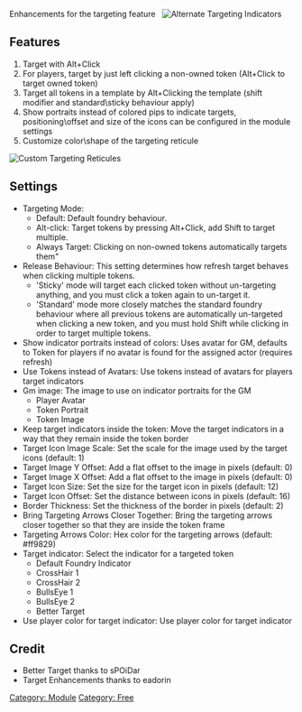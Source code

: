 Enhancements for the targeting feature   ![Alternate Targeting
Indicators](Stpips.png "Alternate Targeting Indicators")

## Features

1.  Target with Alt+Click
2.  For players, target by just left clicking a non-owned token
    (Alt+Click to target owned token)
3.  Target all tokens in a template by Alt+Clicking the template (shift
    modifier and standard\\sticky behaviour apply)
4.  Show portraits instead of colored pips to indicate targets,
    positioning\\offset and size of the icons can be configured in the
    module settings
5.  Customize color\\shape of the targeting reticule

![Custom Targeting Reticules](Streticules.png
"Custom Targeting Reticules")

## Settings

  - Targeting Mode:
      - Default: Default foundry behaviour.
      - Alt-click: Target tokens by pressing Alt+Click, add Shift to
        target multiple.
      - Always Target: Clicking on non-owned tokens automatically
        targets them"
  - Release Behaviour: This setting determines how refresh target
    behaves when clicking multiple tokens.
      - 'Sticky' mode will target each clicked token without
        un-targeting anything, and you must click a token again to
        un-target it.
      - 'Standard' mode more closely matches the standard foundry
        behaviour where all previous tokens are automatically
        un-targeted when clicking a new token, and you must hold Shift
        while clicking in order to target multiple tokens.
  - Show indicator portraits instead of colors: Uses avatar for GM,
    defaults to Token for players if no avatar is found for the assigned
    actor (requires refresh)
  - Use Tokens instead of Avatars: Use tokens instead of avatars for
    players target indicators
  - Gm image: The image to use on indicator portraits for the GM
      - Player Avatar
      - Token Portrait
      - Token Image
  - Keep target indicators inside the token: Move the target indicators
    in a way that they remain inside the token border
  - Target Icon Image Scale: Set the scale for the image used by the
    target icons (default: 1)
  - Target Image Y Offset: Add a flat offset to the image in pixels
    (default: 0)
  - Target Image X Offset: Add a flat offset to the image in pixels
    (default: 0)
  - Target Icon Size: Set the size for the target icon in pixels
    (default: 12)
  - Target Icon Offset: Set the distance between icons in pixels
    (default: 16)
  - Border Thickness: Set the thickness of the border in pixels
    (default: 2)
  - Bring Targeting Arrows Closer Together: Bring the targeting arrows
    closer together so that they are inside the token frame
  - Targeting Arrows Color: Hex color for the targeting arrows (default:
    \#ff9829)
  - Target indicator: Select the indicator for a targeted token
      - Default Foundry Indicator
      - CrossHair 1
      - CrossHair 2
      - BullsEye 1
      - BullsEye 2
      - Better Target
  - Use player color for target indicator: Use player color for target
    indicator

## Credit

  - Better Target thanks to sPOiDar
  - Target Enhancements thanks to eadorin

[Category: Module](Category:_Module "wikilink") [Category:
Free](Category:_Free "wikilink")
